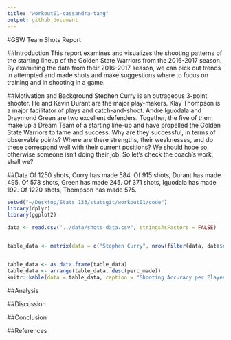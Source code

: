 ```yaml
---
title: "workout01-cassandra-tang"
output: github_document
---
```


#GSW Team Shots Report

##Introduction
This report examines and visualizes the shooting patterns of the starting lineup of the Golden State Warriors from the 2016-2017 season. By examining the data from their 2016-2017 season, we can pick out trends in attempted and made shots and make suggestions where to focus on training and in shooting in a game. \n
\n

##Motivation and Background
Stephen Curry is an outrageous 3-point shooter. He and Kevin Durant are the major play-makers. Klay Thompson is a major facilitator of plays and catch-and-shoot. Andre Iguodala and Draymond Green are two excellent defenders. Together, the five of them make up a Dream Team of a starting line-up and have propelled the Golden State Warriors to fame and success. Why are they successful, in terms of observable points? Where are there strengths, their weaknesses, and do these correspond well with their current positions? We should hope so, otherwise someone isn't doing their job. So let's check the coach's work, shall we?
\n
\n

##Data
Of 1250 shots, Curry has made 584. Of 915 shots, Durant has made 495. Of 578 shots, Green has made 245. Of 371 shots, Iguodala has made 192. Of 1220 shots, Thompson has made 575.
```r
setwd("~/Desktop/Stats 133/statsgit/workout01/code")
library(dplyr)
library(ggplot2)

data <- read.csv("../data/shots-data.csv", stringsAsFactors = FALSE)


table_data <- matrix(data = c("Stephen Curry", nrow(filter(data, data$name == "Stephen Curry")), nrow(filter(data, data$name == "Stephen Curry" & data$shot_made_flag == 'shot_yes')), nrow(filter(data, data$name == "Stephen Curry" & data$shot_made_flag == 'shot_yes'))/nrow(filter(data, data$name == "Stephen Curry")) * 100, "Kevin Durant", nrow(filter(data, data$name == "Kevin Durant")), nrow(filter(data, data$name == "Kevin Durant" & data$shot_made_flag == 'shot_yes')), nrow(filter(data, data$name == "Kevin Durant" & data$shot_made_flag == 'shot_yes'))/nrow(filter(data, data$name == "Kevin Durant")) * 100, "Draymond Green", nrow(filter(data, data$name == "Draymond Green")), nrow(filter(data, data$name == "Draymond Green" & data$shot_made_flag == 'shot_yes')), nrow(filter(data, data$name == "Draymond Green" & data$shot_made_flag == 'shot_yes'))/nrow(filter(data, data$name == "Draymond Green")) * 100, "Andre Iguodala", nrow(filter(data, data$name == "Andre Iguodala")), nrow(filter(data, data$name == "Andre Iguodala" & data$shot_made_flag == 'shot_yes')), nrow(filter(data, data$name == "Andre Iguodala" & data$shot_made_flag == 'shot_yes'))/nrow(filter(data, data$name == "Andre Iguodala")) * 100, "Klay Thompson", nrow(filter(data, data$name == "Klay Thompson")), nrow(filter(data, data$name == "Klay Thompson" & data$shot_made_flag == 'shot_yes')), nrow(filter(data, data$name == "Klay Thompson" & data$shot_made_flag == 'shot_yes'))/nrow(filter(data, data$name == "Klay Thompson")) * 100), nrow = 5, ncol = 4, byrow = TRUE, dimnames = list(c("1","2","3","4","5"), c("name", "total_shots", "shots_made", "perc_made")))


table_data <- as.data.frame(table_data)
table_data <- arrange(table_data, desc(perc_made))
knitr::kable(data = table_data, caption = "Shooting Accuracy per Player")
```
\n
\n

##Analysis

\n
\n

##Discussion

\n
\n

##Conclusion

\n
\n

##References

